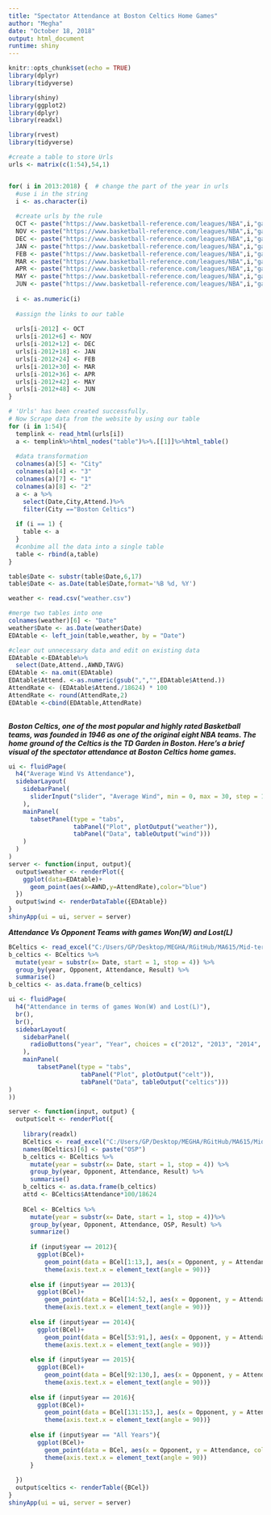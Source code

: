 ```yaml
---
title: "Spectator Attendance at Boston Celtics Home Games"
author: "Megha"
date: "October 18, 2018"
output: html_document
runtime: shiny
---
```


```r
knitr::opts_chunk$set(echo = TRUE)
library(dplyr)
library(tidyverse)
```


```r
library(shiny)
library(ggplot2)
library(dplyr)
library(readxl)

library(rvest)
library(tidyverse)

#create a table to store Urls
urls <- matrix(c(1:54),54,1)


for( i in 2013:2018) {  # change the part of the year in urls
  #use i in the string
  i <- as.character(i)
  
  #create urls by the rule
  OCT <- paste("https://www.basketball-reference.com/leagues/NBA",i,"games-october.html", sep = "_")
  NOV <- paste("https://www.basketball-reference.com/leagues/NBA",i,"games-november.html", sep = "_")
  DEC <- paste("https://www.basketball-reference.com/leagues/NBA",i,"games-december.html", sep = "_")
  JAN <- paste("https://www.basketball-reference.com/leagues/NBA",i,"games-january.html", sep = "_")
  FEB <- paste("https://www.basketball-reference.com/leagues/NBA",i,"games-february.html", sep = "_")
  MAR <- paste("https://www.basketball-reference.com/leagues/NBA",i,"games-march.html", sep = "_")
  APR <- paste("https://www.basketball-reference.com/leagues/NBA",i,"games-april.html", sep = "_")
  MAY <- paste("https://www.basketball-reference.com/leagues/NBA",i,"games-may.html", sep = "_")
  JUN <- paste("https://www.basketball-reference.com/leagues/NBA",i,"games-june.html", sep = "_")
  
  i <- as.numeric(i)
  
  #assign the links to our table
  
  urls[i-2012] <- OCT
  urls[i-2012+6] <- NOV
  urls[i-2012+12] <- DEC
  urls[i-2012+18] <- JAN
  urls[i-2012+24] <- FEB
  urls[i-2012+30] <- MAR
  urls[i-2012+36] <- APR
  urls[i-2012+42] <- MAY
  urls[i-2012+48] <- JUN
}

# 'Urls' has been created successfully.
# Now Scrape data from the website by using our table
for (i in 1:54){
  templink <- read_html(urls[i])
  a <- templink%>%html_nodes("table")%>%.[[1]]%>%html_table()
  
  #data transformation
  colnames(a)[5] <- "City"
  colnames(a)[4] <- "3"
  colnames(a)[7] <- "1"
  colnames(a)[8] <- "2"
  a <- a %>%
    select(Date,City,Attend.)%>%
    filter(City =="Boston Celtics") 
  
  if (i == 1) {
    table <- a
  }
  #conbime all the data into a single table
  table <- rbind(a,table)
}

table$Date <- substr(table$Date,6,17)
table$Date <- as.Date(table$Date,format='%B %d, %Y')

weather <- read.csv("weather.csv")

#merge two tables into one
colnames(weather)[6] <- "Date"
weather$Date <- as.Date(weather$Date)
EDAtable <- left_join(table,weather, by = "Date")

#clear out unnecessary data and edit on existing data
EDAtable <-EDAtable%>% 
  select(Date,Attend.,AWND,TAVG)
EDAtable <- na.omit(EDAtable)
EDAtable$Attend. <-as.numeric(gsub(",","",EDAtable$Attend.))
AttendRate <- (EDAtable$Attend./18624) * 100
AttendRate <- round(AttendRate,2)
EDAtable <-cbind(EDAtable,AttendRate)  
 
```
**_Boston Celtics, one of the most popular and highly rated Basketball teams, was founded in 1946 as one of the original eight NBA teams. The home ground of the Celtics is the TD Garden in Boston. Here's a brief visual of the spectator attendance at Boston Celtics home games._**

```r
ui <- fluidPage(
  h4("Average Wind Vs Attendance"),
  sidebarLayout(
    sidebarPanel(
      sliderInput("slider", "Average Wind", min = 0, max = 30, step = 1, value = FALSE)
    ),
    mainPanel(
      tabsetPanel(type = "tabs",
                  tabPanel("Plot", plotOutput("weather")),
                  tabPanel("Data", tableOutput("wind")))
    )
  )
)
server <- function(input, output){
  output$weather <- renderPlot({
    ggplot(data=EDAtable)+
      geom_point(aes(x=AWND,y=AttendRate),color="blue")
  })
  output$wind <- renderDataTable({EDAtable})
}
shinyApp(ui = ui, server = server)
```

**_Attendance Vs Opponent Teams with games Won(W) and Lost(L)_**
```r
BCeltics <- read_excel("C:/Users/GP/Desktop/MEGHA/RGitHub/MA615/Mid-term Project/BCeltics.xlsx")
b_celtics <- BCeltics %>%
  mutate(year = substr(x= Date, start = 1, stop = 4)) %>%
  group_by(year, Opponent, Attendance, Result) %>%
  summarise()
b_celtics <- as.data.frame(b_celtics)

ui <- fluidPage(
  h4("Attendance in terms of games Won(W) and Lost(L)"),
  br(),
  br(),
  sidebarLayout(
    sidebarPanel(
      radioButtons("year", "Year", choices = c("2012", "2013", "2014", "2015", "2016", "All Years"), selected = "2012")
    ),
    mainPanel(
        tabsetPanel(type = "tabs",
                    tabPanel("Plot", plotOutput("celt")),
                    tabPanel("Data", tableOutput("celtics")))
)
))

server <- function(input, output) {
  output$celt <- renderPlot({
    
    library(readxl)
    BCeltics <- read_excel("C:/Users/GP/Desktop/MEGHA/RGitHub/MA615/Mid-term Project/BCeltics.xlsx")
    names(BCeltics)[6] <- paste("OSP")
    b_celtics <- BCeltics %>%
      mutate(year = substr(x= Date, start = 1, stop = 4)) %>%
      group_by(year, Opponent, Attendance, Result) %>%
      summarise()
    b_celtics <- as.data.frame(b_celtics)
    attd <- BCeltics$Attendance*100/18624
    
    BCel <- BCeltics %>%
      mutate(year = substr(x= Date, start = 1, stop = 4))%>%
      group_by(year, Opponent, Attendance, OSP, Result) %>%
      summarize()
    
      if (input$year == 2012){
        ggplot(BCel)+
          geom_point(data = BCel[1:13,], aes(x = Opponent, y = Attendance, color = Result), size = 2)+
          theme(axis.text.x = element_text(angle = 90))}
    
      else if (input$year == 2013){
        ggplot(BCel)+
          geom_point(data = BCel[14:52,], aes(x = Opponent, y = Attendance, color = Result), size = 2)+
          theme(axis.text.x = element_text(angle = 90))}
    
      else if (input$year == 2014){
        ggplot(BCel)+
          geom_point(data = BCel[53:91,], aes(x = Opponent, y = Attendance, color = Result), size = 2)+
          theme(axis.text.x = element_text(angle = 90))}
    
      else if (input$year == 2015){
        ggplot(BCel)+
          geom_point(data = BCel[92:130,], aes(x = Opponent, y = Attendance, color = Result), size = 2)+
          theme(axis.text.x = element_text(angle = 90))}
    
      else if (input$year == 2016){
        ggplot(BCel)+
          geom_point(data = BCel[131:153,], aes(x = Opponent, y = Attendance, color = Result), size = 2)+
          theme(axis.text.x = element_text(angle = 90))}
    
      else if (input$year == "All Years"){
        ggplot(BCel)+
          geom_point(data = BCel, aes(x = Opponent, y = Attendance, color = Result), size = 2)+
          theme(axis.text.x = element_text(angle = 90))
      }
    
  })
  output$celtics <- renderTable({BCel})
}
shinyApp(ui = ui, server = server)
```